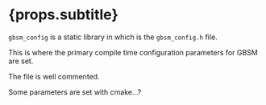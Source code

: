 
# {props.subtitle}

`gbsm_config` is a static library in which is the `gbsm_config.h` file.

This is where the primary compile time configuration parameters for GBSM are set.

The file is well commented.

Some parameters are set with cmake...?

